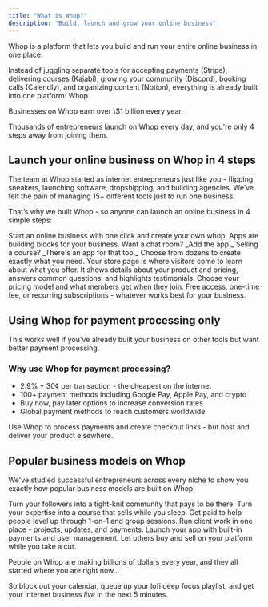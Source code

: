 ```yaml
---
title: "What is Whop?"
description: "Build, launch and grow your online business"
---
```


Whop is a platform that lets you build and run your entire online business in one place. 

Instead of juggling separate tools for accepting payments (Stripe), delivering courses (Kajabi), growing your community (Discord), booking calls (Calendly), and organizing content (Notion), everything is already built into one platform: Whop.

<Check>
  Businesses on Whop earn over \$1 billion every year.
</Check>

Thousands of entrepreneurs launch on Whop every day, and you're only 4 steps away from joining them.

## **Launch your online business on Whop in 4 steps**

The team at Whop started as internet entrepreneurs just like you - flipping sneakers, launching software, dropshipping, and building agencies. We’ve felt the pain of managing 15\+ different tools just to run one business.

That’s why we built Whop - so anyone can launch an online business in 4 simple steps:

<CardGroup cols={2}>
  <Card title="Start here: Create your whop" icon="sparkles" href="www.google.com">
    Start an online business with one click and create your own whop.
  </Card>
  <Card title="Add apps to your Whop" icon="block-brick">
    Apps are building blocks for your business. Want a chat room? _Add the app._ Selling a course? _There's an app for that too._ Choose from dozens to create exactly what you need.
  </Card>
  <Card title="Set up your store page" icon="store" href="/set-up-store-page">
    Your store page is where visitors come to learn about what you offer. It shows details about your product and pricing, answers common questions, and highlights testimonials.
  </Card>
  <Card title="Set up products and pricing" icon="dollar-sign">
    Choose your pricing model and what members get when they join. Free access, one-time fee, or recurring subscriptions - whatever works best for your business.
  </Card>
</CardGroup>

## Using Whop for payment processing only

This works well if you've already built your business on other tools but want better payment processing.

### Why use Whop for payment processing?

- 2.9% \+ 30¢ per transaction - the cheapest on the internet
- 100\+ payment methods including Google Pay, Apple Pay, and crypto
- Buy now, pay later options to increase conversion rates
- Global payment methods to reach customers worldwide

<CardGroup cols={1}>
  <Card title="Start with payment processing" icon="credit-card">
    Use Whop to process payments and create checkout links - but host and deliver your product elsewhere.
  </Card>
</CardGroup>

## Popular business models on Whop

We've studied successful entrepreneurs across every niche to show you exactly how popular business models are built on Whop:

<CardGroup cols={3}>
  <Card title="Communities" icon="people-group">
    Turn your followers into a tight-knit community that pays to be there.
  </Card>
  <Card title="Courses" icon="graduation-cap">
    Turn your expertise into a course that sells while you sleep.
  </Card>
  <Card title="Coaches" icon="chart-line" href="/building-apps">
    Get paid to help people level up through 1-on-1 and group sessions.
  </Card>
</CardGroup>

<CardGroup cols={3}>
  <Card title="Agencies" icon="gear">
    Run client work in one place - projects, updates, and payments.
  </Card>
  <Card title="Software" icon="laptop">
    Launch your app with built-in payments and user management.
  </Card>
  <Card title="Marketplaces" icon="cart-shopping">
    Let others buy and sell on your platform while you take a cut.
  </Card>
</CardGroup>

People on Whop are making billions of dollars every year, and they all started where you are right now...

So block out your calendar, queue up your lofi deep focus playlist, and get your internet business _live_ in the next 5 minutes.